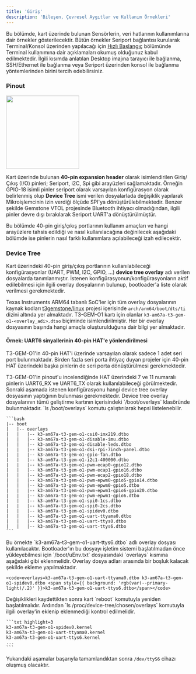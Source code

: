 ```yaml
---
title: 'Giriş'
description: 'Bileşen, Çevresel Aygıtlar ve Kullanım Örnekleri'
---
```


Bu bölümde, kart üzerinde bulunan Sensörlerin, veri hatlarının kullanımlarına dair örnekler gösterilecektir.
Bütün örnekler Seriport bağlantısı kurularak Terminal/Konsol üzerinden yapılacağı için
[Hızlı Başlangıç](../../../quickstart) bölümünde Terminal kullanımına dair açıklamaları okumuş olduğunuz
kabul edilmektedir. İlgili kısımda anlatılan Desktop imajına tarayıcı ile bağlanma, SSH/Ethernet ile bağlanma
veya Seriport üzerinden konsol ile bağlanma yöntemlerinden birini tercih edebilirsiniz.

### Pinout

<Frame caption="Todo: 40-Pin Header ile farklı özelliklerin eklenmesi">
  <img height="200" width="200" src="/images/under-construction.png" />
</Frame>

Kart üzerinde bulunan **40-pin expansion header** olarak isimlendirilen Giriş/Çıkış (I/O) pinleri; Seriport, i2C, Spi
gibi arayüzleri sağlamaktadır. Örneğin GPIO-18 isimli pinler seriport olarak varsayılan konfigürasyon olarak belirlenmiş
olup **Device Tree** ismi verilen dosyalarlada değişiklik yapılarak Mikroişlemcinin izin verdiği ölçüde SPI'ya
dönüştürülebilmektedir. Benzer şekilde Gemstone VTOL projesinde Bluetooth ihtiyacı olmadığından, ilgili pinler devre
dışı bırakılarak Seriport UART'a dönüştürülmüştür.

Bu bölümde 40-pin giriş/çıkış portlarının kullanım amaçları ve hangi arayüzlere tahsis edildiği ve nasıl
kullanılacağına değinilecek aşağıdaki bölümde ise pinlerin nasıl farklı kullanımlara açılabileceği izah edilecektir.

### Device Tree

Kart üzerindeki 40-pin giriş/çıkış portlarının kullanılabileceği konfigürasyonlar (UART, PWM, I2C, GPIO, ...)
**device tree overlay** adı verilen dosyalarda tanımlanmıştır. İstenen konfigürasyonun/konfigürasyonların aktif
edilebilmesi için ilgili overlay dosyalarının bulunup, bootloader'a liste olarak verilmesi gerekmektedir.

Texas Instruments ARM64 tabanlı SoC'ler için tüm overlay dosyalarının kaynak kodları
[t3gemstone/linux](https://github.com/t3gemstone/linux) projesi içerisinde `arch/arm64/boot/dts/ti`
dizini altında yer almaktadır. T3-GEM-O1 kartı için olanlar `k3-am67a-t3-gem-o1-<overlay_adi>.dtso` biçiminde
isimlendirilmiştir. Her bir overlay dosyasının başında hangi amaçla oluşturulduğuna dair bilgi yer almaktadır.

#### Örnek: UART6 sinyallerinin 40-pin HAT'e yönlendirilmesi

T3-GEM-O1'in 40-pin HAT'i üzerinde varsayılan olarak sadece 1 adet seri port bulunmaktadır. Birden fazla seri
porta ihtiyaç duyan projeler için 40-pin HAT üzerindeki başka pinlerin de seri porta dönüştürülmesi gerekmektedir.

<Steps>
  <Step title="Pinout'un İncelenmesi">
    T3-GEM-O1'in pinout'u incelendiğinde HAT üzerindeki 7 ve 11 numaralı pinlerin UART6_RX ve UART6_TX olarak
    kullanılabileceği görülmektedir.
  </Step>
  <Step title="İlgili Overlay Dosyasının Bulunması">
    Sonraki aşamada istenen konfigürasyonu hangi device tree overlay dosyasının yaptığının
    bulunması gerekmektedir.
    Device tree overlay dosyalarının tümü geliştirme kartının içerisindeki `/boot/overlays` klasöründe bulunmaktadır.
    `ls /boot/overlays` komutu çalıştırılarak hepsi listelenebilir.

    ```bash
    |-- boot
    |   |-- overlays
    |   |   |-- k3-am67a-t3-gem-o1-csi0-imx219.dtbo
    |   |   |-- k3-am67a-t3-gem-o1-disable-imu.dtbo
    |   |   |-- k3-am67a-t3-gem-o1-disable-leds.dtbo
    |   |   |-- k3-am67a-t3-gem-o1-dsi-rpi-7inch-panel.dtbo
    |   |   |-- k3-am67a-t3-gem-o1-gpio-fan.dtbo
    |   |   |-- k3-am67a-t3-gem-o1-i2c1-400000.dtbo
    |   |   |-- k3-am67a-t3-gem-o1-pwm-ecap0-gpio12.dtbo
    |   |   |-- k3-am67a-t3-gem-o1-pwm-ecap1-gpio16.dtbo
    |   |   |-- k3-am67a-t3-gem-o1-pwm-ecap2-gpio18.dtbo
    |   |   |-- k3-am67a-t3-gem-o1-pwm-epwm0-gpio5-gpio14.dtbo
    |   |   |-- k3-am67a-t3-gem-o1-pwm-epwm0-gpio5.dtbo
    |   |   |-- k3-am67a-t3-gem-o1-pwm-epwm1-gpio6-gpio20.dtbo
    |   |   |-- k3-am67a-t3-gem-o1-pwm-epwm1-gpio6.dtbo
    |   |   |-- k3-am67a-t3-gem-o1-spi0-1cs.dtbo
    |   |   |-- k3-am67a-t3-gem-o1-spi0-2cs.dtbo
    |   |   |-- k3-am67a-t3-gem-o1-spidev0.dtbo
    |   |   |-- k3-am67a-t3-gem-o1-uart-ttyama0.dtbo
    |   |   |-- k3-am67a-t3-gem-o1-uart-ttys0.dtbo
    |   |   |-- k3-am67a-t3-gem-o1-uart-ttys6.dtbo
    ```

  </Step>
  <Step title="uEnv.txt Dosyasının Güncellenmesi">
    Bu örnekte `k3-am67a-t3-gem-o1-uart-ttys6.dtbo` adlı overlay dosyası kullanılacaktır. Bootloader'ın bu dosyayı
    işletim sistemi başlatılmadan önce yükleyebilmesi için `/boot/uEnv.txt` dosyasındaki `overlays` kısmına
    aşağıdaki gibi eklenmelidir. Overlay dosya adları arasında bir boşluk kalacak şekilde ekleme yapılmaktadır.

    <code>overlays=k3-am67a-t3-gem-o1-uart-ttyama0.dtbo k3-am67a-t3-gem-o1-spidev0.dtbo <span style={{ background: 'rgb(var(--primary-light)/.2)' }}>k3-am67a-t3-gem-o1-uart-ttys6.dtbo</span></code>
  </Step>
  <Step title="Kontrol">
    Değişiklikleri kaydettikten sonra kart `reboot` komutuyla yeniden başlatılmalıdır.
    Ardından `ls /proc/device-tree/chosen/overlays` komutuyla ilgili overlay'in eklenip
    eklenmediği kontrol edilmelidir.

    ```txt highlight=3
    k3-am67a-t3-gem-o1-spidev0.kernel
    k3-am67a-t3-gem-o1-uart-ttyama0.kernel
    k3-am67a-t3-gem-o1-uart-ttys6.kernel
    ...
    ```
  </Step>
</Steps>

Yukarıdaki aşamalar başarıyla tamamlandıktan sonra `/dev/ttyS6` cihazı oluşmuş olacaktır.
